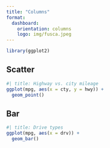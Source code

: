 ```yaml
---
title: "Columns"
format: 
  dashboard:
    orientation: columns
    logo: img/fusca.jpeg
---
```


```r
library(ggplot2)
```


## Scatter

```r
#| title: Highway vs. city mileage
ggplot(mpg, aes(x = cty, y = hwy)) +
  geom_point()
```


## Bar

```r
#| title: Drive types
ggplot(mpg, aes(x = drv)) +
  geom_bar()
```